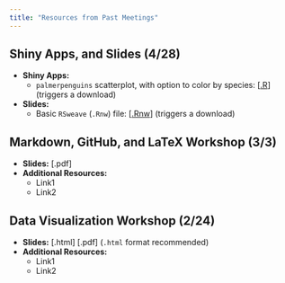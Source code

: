 ```yaml
---
title: "Resources from Past Meetings"
---
```


## Shiny Apps, and Slides (4/28)

- **Shiny Apps:**
    - `palmerpenguins` scatterplot, with option to color by species: [<a href="../Files/Shiny_and_Slides/p_penguins.R" download="p_penguins.R">.R</a>] (triggers a download)
    
- **Slides:**
    - Basic `RSweave` (`.Rnw`) file: [<a href="../Files/Shiny_and_Slides/slides.Rnw" download="slides.Rnw">.Rnw</a>] (triggers a download)
    
    
## Markdown, GitHub, and LaTeX Workshop (3/3)

- **Slides:** [.pdf]
- **Additional Resources:**
    - Link1
    - Link2
    

## Data Visualization Workshop (2/24)

- **Slides:** [.html] [.pdf] (`.html` format recommended)
- **Additional Resources:**
    - Link1
    - Link2